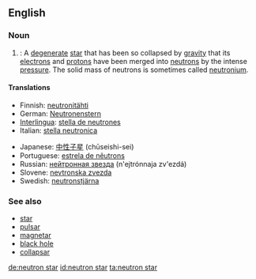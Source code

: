 ==English==
{{wikipedia}}

===Noun===
{{en-noun|sg=[[neutron]] [[star]]}}

# {{star}}: A [[degenerate]] [[star]] that has been so collapsed by [[gravity]] that its [[electron]]s and [[proton|protons]] have been merged into [[neutron]]s by the intense [[pressure]].  The solid mass of neutrons is sometimes called [[neutronium]].

====Translations====
{{trans-top|star composed of neutrons}}
*Finnish: [[neutronitähti]]
*German: [[Neutronenstern]] {{m}}
*[[Interlingua]]: [[stella de neutrones]]
*Italian: [[stella neutronica]] {{f}}
{{trans-mid}}
*Japanese: [[中性子星]] (chūseishi-sei)
*Portuguese: [[estrela de nêutrons]]
*Russian: [[нейтронная звезда]] (n'ejtrónnaja zv'ezdá) {{f}}
*Slovene: [[nevtronska zvezda]] {{f}}
*Swedish: [[neutronstjärna]]
{{trans-bottom}}

===See also===
*[[star]]
*[[pulsar]]
*[[magnetar]]
*[[black hole]]
*[[collapsar]]

[[de:neutron star]]
[[id:neutron star]]
[[ta:neutron star]]